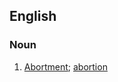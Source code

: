 ==English==

===Noun===
{{en-noun}}

# {{context|obsolete}} [[abortment|Abortment]]; [[abortion]]
#: {{rfquotek|Joseph Hall}}
